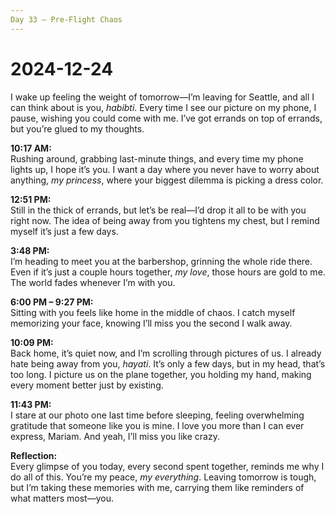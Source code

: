 ```yaml
---
Day 33 – Pre-Flight Chaos
---
```


# 2024-12-24

I wake up feeling the weight of tomorrow—I’m leaving for Seattle, and all I can think about is you, *habibti*. Every time I see our picture on my phone, I pause, wishing you could come with me. I’ve got errands on top of errands, but you’re glued to my thoughts.

**10:17 AM:**  
Rushing around, grabbing last-minute things, and every time my phone lights up, I hope it’s you. I want a day where you never have to worry about anything, *my princess*, where your biggest dilemma is picking a dress color.

**12:51 PM:**  
Still in the thick of errands, but let’s be real—I’d drop it all to be with you right now. The idea of being away from you tightens my chest, but I remind myself it’s just a few days.

**3:48 PM:**  
I’m heading to meet you at the barbershop, grinning the whole ride there. Even if it’s just a couple hours together, *my love*, those hours are gold to me. The world fades whenever I’m with you.

**6:00 PM – 9:27 PM:**  
Sitting with you feels like home in the middle of chaos. I catch myself memorizing your face, knowing I’ll miss you the second I walk away.

**10:09 PM:**  
Back home, it’s quiet now, and I’m scrolling through pictures of us. I already hate being away from you, *hayati*. It’s only a few days, but in my head, that’s too long. I picture us on the plane together, you holding my hand, making every moment better just by existing.

**11:43 PM:**  
I stare at our photo one last time before sleeping, feeling overwhelming gratitude that someone like you is mine. I love you more than I can ever express, Mariam. And yeah, I’ll miss you like crazy.

**Reflection:**  
Every glimpse of you today, every second spent together, reminds me why I do all of this. You’re my peace, *my everything*. Leaving tomorrow is tough, but I’m taking these memories with me, carrying them like reminders of what matters most—you.
